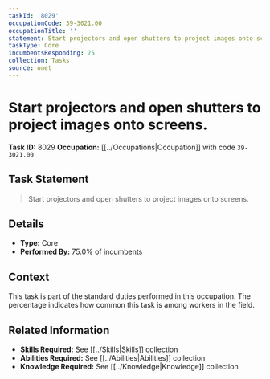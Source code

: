 ```yaml
---
taskId: '8029'
occupationCode: 39-3021.00
occupationTitle: ''
statement: Start projectors and open shutters to project images onto screens.
taskType: Core
incumbentsResponding: 75
collection: Tasks
source: onet
---
```

# Start projectors and open shutters to project images onto screens.

**Task ID:** 8029
**Occupation:** [[../Occupations|Occupation]] with code `39-3021.00`

## Task Statement

> Start projectors and open shutters to project images onto screens.

## Details

- **Type:** Core
- **Performed By:** 75.0% of incumbents

## Context

This task is part of the standard duties performed in this occupation. The percentage indicates how common this task is among workers in the field.

## Related Information

- **Skills Required:** See [[../Skills|Skills]] collection
- **Abilities Required:** See [[../Abilities|Abilities]] collection
- **Knowledge Required:** See [[../Knowledge|Knowledge]] collection
